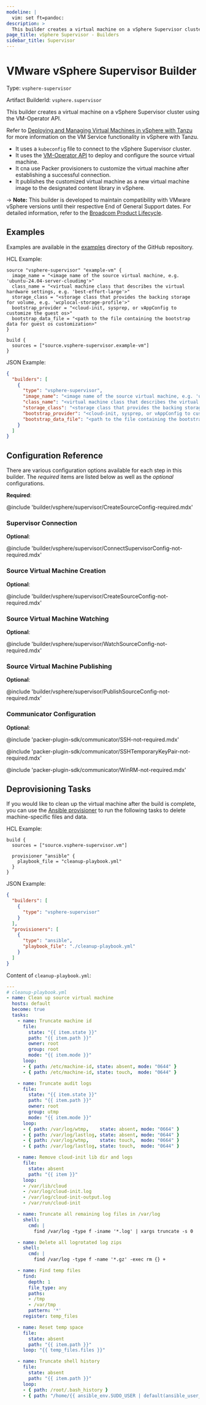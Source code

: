 ```yaml
---
modeline: |
  vim: set ft=pandoc:
description: >
  This builder creates a virtual machine on a vSphere Supervisor cluster using the VM-Operator API.
page_title: vSphere Supervisor - Builders
sidebar_title: Supervisor
---
```


# VMware vSphere Supervisor Builder

Type: `vsphere-supervisor`

Artifact BuilderId: `vsphere.supervisor`

This builder creates a virtual machine on a vSphere Supervisor cluster using the VM-Operator API.

Refer to [Deploying and Managing Virtual Machines in vSphere with Tanzu](https://docs.vmware.com/en/VMware-vSphere/8.0/vsphere-with-tanzu-services-workloads/GUID-F81E3535-C275-4DDE-B35F-CE759EA3B4A0.html)
for more information on the VM Service functionality in vSphere with Tanzu.

- It uses a `kubeconfig` file to connect to the vSphere Supervisor cluster.
- It uses the [VM-Operator API](https://vm-operator.readthedocs.io/en/latest/concepts/) to deploy
  and configure the source virtual machine.
- It cna use Packer provisioners to customize the virtual machine after establishing a successful
  connection.
- It publishes the customized virtual machine as a new virtual machine image to the designated
  content library in vSphere.

-> **Note:** This builder is developed to maintain compatibility with VMware vSphere versions until
their respective End of General Support dates. For detailed information, refer to the
[Broadcom Product Lifecycle](https://support.broadcom.com/group/ecx/productlifecycle).

## Examples

Examples are available in the [examples](https://github.com/hashicorp/packer-plugin-vsphere/tree/main/builder/vsphere/examples/)
directory of the GitHub repository.

HCL Example:

```hcl
source "vsphere-supervisor" "example-vm" {
  image_name = "<image name of the source virtual machine, e.g. 'ubuntu-24.04-server-cloudimg'>"
  class_name = "<virtual machine class that describes the virtual hardware settings, e.g. 'best-effort-large'>"
  storage_class = "<storage class that provides the backing storage for volume, e.g. 'wcplocal-storage-profile'>"
  bootstrap_provider = "<cloud-init, sysprep, or vAppConfig to customize the guest os>"
  bootstrap_data_file = "<path to the file containing the bootstrap data for guest os customization>"
}

build {
  sources = ["source.vsphere-supervisor.example-vm"]
}
```

JSON Example:

```json
{
  "builders": [
    {
      "type": "vsphere-supervisor",
      "image_name": "<image name of the source virtual machine, e.g. 'ubuntu-24.04-server-cloudimg'>",
      "class_name": "<virtual machine class that describes the virtual hardware settings, e.g. 'best-effort-large'>",
      "storage_class": "<storage class that provides the backing storage for volume, e.g. 'wcplocal-storage-profile'>",
      "bootstrap_provider": "<cloud-init, sysprep, or vAppConfig to customize the guest os>",
      "bootstrap_data_file": "<path to the file containing the bootstrap data for guest os customization>"
    }
  ]
}
```

## Configuration Reference

There are various configuration options available for each step in this builder. The _required_
items are listed below as well as the _optional_ configurations.

**Required**:

@include 'builder/vsphere/supervisor/CreateSourceConfig-required.mdx'

### Supervisor Connection

**Optional**:

@include 'builder/vsphere/supervisor/ConnectSupervisorConfig-not-required.mdx'

### Source Virtual Machine Creation

**Optional**:

@include 'builder/vsphere/supervisor/CreateSourceConfig-not-required.mdx'

### Source Virtual Machine Watching

**Optional**:

@include 'builder/vsphere/supervisor/WatchSourceConfig-not-required.mdx'

### Source Virtual Machine Publishing

**Optional**:

@include 'builder/vsphere/supervisor/PublishSourceConfig-not-required.mdx'

### Communicator Configuration

**Optional**:

@include 'packer-plugin-sdk/communicator/SSH-not-required.mdx'

@include 'packer-plugin-sdk/communicator/SSHTemporaryKeyPair-not-required.mdx'

@include 'packer-plugin-sdk/communicator/WinRM-not-required.mdx'

## Deprovisioning Tasks

If you would like to clean up the virtual machine after the build is complete, you can use the
[Ansible provisioner](https://developer.hashicorp.com/packer/integrations/hashicorp/ansible/latest/components/provisioner/ansible)
to run the following tasks to delete machine-specific files and data.

HCL Example:

```hcl
build {
  sources = ["source.vsphere-supervisor.vm"]

  provisioner "ansible" {
    playbook_file = "cleanup-playbook.yml"
  }
}
```

JSON Example:

```json
{
  "builders": [
    {
      "type": "vsphere-supervisor"
    }
  ],
  "provisioners": [
    {
      "type": "ansible",
      "playbook_file": "./cleanup-playbook.yml"
    }
  ]
}
```

Content of `cleanup-playbook.yml`:

```yaml
---
# cleanup-playbook.yml
- name: Clean up source virtual machine
  hosts: default
  become: true
  tasks:
    - name: Truncate machine id
      file:
        state: "{{ item.state }}"
        path: "{{ item.path }}"
        owner: root
        group: root
        mode: "{{ item.mode }}"
      loop:
      - { path: /etc/machine-id, state: absent, mode: "0644" }
      - { path: /etc/machine-id, state: touch,  mode: "0644" }

    - name: Truncate audit logs
      file:
        state: "{{ item.state }}"
        path: "{{ item.path }}"
        owner: root
        group: utmp
        mode: "{{ item.mode }}"
      loop:
      - { path: /var/log/wtmp,    state: absent, mode: "0664" }
      - { path: /var/log/lastlog, state: absent, mode: "0644" }
      - { path: /var/log/wtmp,    state: touch,  mode: "0664" }
      - { path: /var/log/lastlog, state: touch,  mode: "0644" }

    - name: Remove cloud-init lib dir and logs
      file:
        state: absent
        path: "{{ item }}"
      loop:
      - /var/lib/cloud
      - /var/log/cloud-init.log
      - /var/log/cloud-init-output.log
      - /var/run/cloud-init

    - name: Truncate all remaining log files in /var/log
      shell:
        cmd: |
          find /var/log -type f -iname '*.log' | xargs truncate -s 0

    - name: Delete all logrotated log zips
      shell:
        cmd: |
          find /var/log -type f -name '*.gz' -exec rm {} +

    - name: Find temp files
      find:
        depth: 1
        file_type: any
        paths:
        - /tmp
        - /var/tmp
        pattern: '*'
      register: temp_files

    - name: Reset temp space
      file:
        state: absent
        path: "{{ item.path }}"
      loop: "{{ temp_files.files }}"

    - name: Truncate shell history
      file:
        state: absent
        path: "{{ item.path }}"
      loop:
      - { path: /root/.bash_history }
      - { path: "/home/{{ ansible_env.SUDO_USER | default(ansible_user_id) }}/.bash_history" }
```

